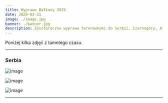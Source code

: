 ```yaml
---
title: Wyprawa Bałkany 2019
date: 2020-03-31
image: ./image.jpg
banner: ./banner.jpg
description: Zeszłoroczna wyprawa terenówkami do Serbii, Czarnogóry, Albanii oraz Bosni, czyli w szerokopojęte Bałkany ;)
---
```


Poniżej kilka zdjęć z tamntego czasu.

---

### Serbia

<Row>
<Col>

![image](./b2.jpg)

</Col>
<Col>

![image](./b3.jpg)

</Col>
</Row>

<Row>
<Col>

![image](./b1.jpg)

</Col>
</Row>

---

